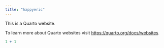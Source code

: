 ```yaml
---
title: "happyeric"
---
```


This is a Quarto website.

To learn more about Quarto websites visit <https://quarto.org/docs/websites>.

```r
1 + 1
```
